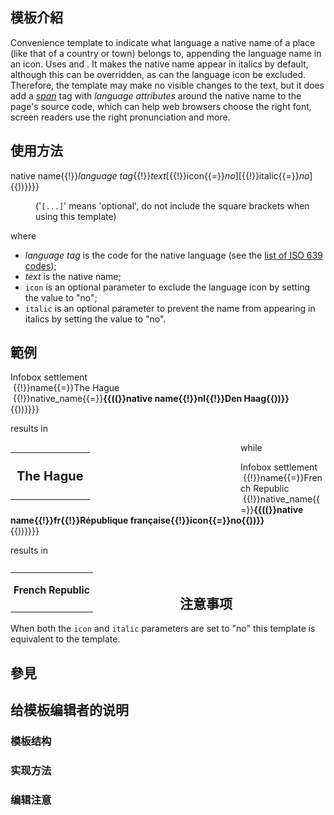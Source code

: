 <includeonly><!-- 在這裡加入模板的保護標識 --></includeonly><noinclude>{{template doc page viewed directly}}</noinclude>
<!-- 在本行下編輯模板說明 -->
== 模板介紹 ==
Convenience template to indicate what language a native name of a place (like that of a country or town) belongs to, appending the language name in an icon. Uses {{tl|lang}} and {{tl|language icon}}. It makes the native name appear in italics by default, although this can be overridden, as can the language icon be excluded. Therefore, the template may make no visible changes to the text, but it does add a ''[[Span and div|span]]'' tag with ''language attributes'' around the native name to the page's source code, which can help web browsers choose the right font, screen readers use the right pronunciation and more.
== 使用方法 ==
{{Pre|{{((}}native name{{!}}''language tag''{{!}}''text''[{{!}}icon{{=}}''no''][{{!}}italic{{=}}''no'']{{))}}}}
:('<tt>[...]</tt>' means 'optional', do not include the square brackets when using this template)
where
*''language tag'' is the code for the native language (see the [[list of ISO 639 codes]]);
*''text'' is the native name;
*<tt>icon</tt> is an optional parameter to exclude the language icon by setting the value to "no";
*<tt>italic</tt> is an optional parameter to prevent the name from appearing in italics by setting the value to "no".
{{Footer_ISO_639}}

== 範例 ==
{{Pre|{{((}}Infobox settlement<br />
&nbsp;{{!}}name{{=}}The Hague<br />
&nbsp;{{!}}native_name{{=}}'''{{((}}native name{{!}}nl{{!}}Den Haag{{))}}'''<br />
{{))}}}}

results in

<table class="infobox geography vcard" style="width:23em; text-align:left; float:left; clear:both;">
<tr>
<th colspan="2" style="width:100%; text-align:center; font-size:1.25em; white-space:nowrap"><span class="fn org">The Hague</span><br />
<span class="nickname">{{native name|nl|Den Haag}}</span></th>
</tr>
</table>

<p style="clear:both">while</p>

{{Pre|{{((}}Infobox settlement<br />
&nbsp;{{!}}name{{=}}French Republic<br />
&nbsp;{{!}}native_name{{=}}'''{{((}}native name{{!}}fr{{!}}République française{{!}}icon{{=}}no{{))}}'''<br />
{{))}}}}

results in

<table class="infobox geography vcard" style="width: 22em; font-size: 88%; float: left; clear: both;">
<tr class="adr">
<th colspan="3" align="center" class="mergedtoprow" style="line-height:1.2em; padding:0.25em 0.33em 0.33em; font-size:1.25em;"><span class="fn org country-name">French Republic</span>
<div style="padding-top:0.25em;">{{native name|fr|République française|icon=no}}</div>
</th>
</tr>
</table>

<p style="clear:both">&nbsp;</p>

== 注意事项 ==
When both the <tt>icon</tt> and <tt>italic</tt> parameters are set to "no" this template is equivalent to the {{tl|lang}} template.
== 參見 ==

== 给模板编辑者的说明 ==
=== 模板结构 ===
=== 实现方法 ===
=== 编辑注意 ===

<includeonly>
<!-- 本行下加入模板的分類 -->

<!-- 本行下加入模板的跨語言鏈接 -->

</includeonly>